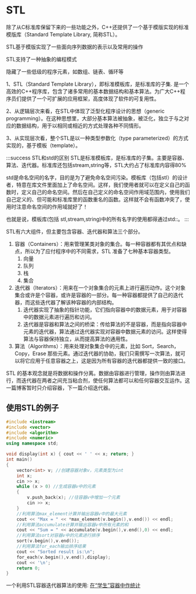 # STL

除了从C标准库保留下来的一些功能之外，C++还提供了一个基于模版实现的标准模版库（Standard Template Library, 简称STL）。

STL基于模版实现了一些面向序列数据的表示以及常用的操作

STL支持了一种抽象的编程模式

隐藏了一些低级的程序元素，如数组、链表、循环等

1、STL（Standard Template Library），即标准模板库，是标准库的子集. 是一个高效的C++程序库，包含了诸多常用的基本数据结构和基本算法。为广大C++程序员们提供了一个可扩展的应用框架，高度体现了软件的可复用性。

2、从逻辑层次来看，在STL中体现了泛型化程序设计的思想（generic programming）。在这种思想里，大部分基本算法被抽象，被泛化，独立于与之对应的数据结构，用于以相同或相近的方式处理各种不同情形。

3、从实现层次看，整个STL是以一种类型参数化（type parameterized）的方式实现的，基于模板（template）。

:::success STL和std的区别
STL是标准模板库，是标准库的子集。主要是容器、算法、迭代器。标准库还包括stream,string等，STL大约占了标准库内容得80%

std是命名空间的名字，目的是为了避免命名空间污染。模板库（包括stl）的设计者，特意在库文件里面加上了命名空间。这样，我们使用者就可以在定义自己的函数时，定义自己的命名空间。然后在自己定义的命名空间作用域范围内，使用我们自己定义的、但可能和标准库里的函数重名的函数。这样就不会有函数冲突了，使用时注意命名空间的作用域就好了！

也就是说，模板库(包括 stl,stream,string)中的所有名字的使用都得通过std::。
:::



STL有六大组件，但主要包含容器、迭代器和算法三个部分。

1. 容器（Containers）：用来管理某类对象的集合。每一种容器都有其优点和缺点，所以为了应付程序中的不同需求，STL 准备了七种基本容器类型。
     1. 向量
     2. 队列
     3. 栈
     4. 集合
2. 迭代器（Iterators）：用来在一个对象集合的元素上进行遍历动作。这个对象集合或许是个容器，或许是容器的一部分。每一种容器都提供了自己的迭代器，而这些迭代器了解该种容器的内部结构。
     1. 迭代器实现了抽象的指针功能，它们指向容器中的数据元素，用于对容器中的数据元素进行遍历和访问。
     2. 迭代器是容器和算法之间的桥梁：传给算法的不是容器，而是指向容器中元素的迭代器，算法通过迭代器实现对容器中数据元素的访问。这样使得算法与容器保持独立，从而提高算法的通用性。
3. 算法（Algorithms）：用来处理对象集合中的元素，比如 Sort，Search，Copy，Erase 那些元素。通过迭代器的协助，我们只需撰写一次算法，就可以将它应用于任意容器之上，这是因为所有容器的迭代器都提供一致的接口。

STL 的基本观念就是将数据和操作分离。数据由容器进行管理，操作则由算法进行，而迭代器在两者之间充当粘合剂，使任何算法都可以和任何容器交互运作。这一篇博客暂时只介绍容器，下一篇介绍迭代器。

## 使用STL的例子
```cpp
#include <iostream>
#include <vector>
#include <algorithm>
#include <numeric>
using namespace std;

void display(int x) { cout << ' ' << x; return; }
int main()
{
    vector<int> v; //创建容器对象v，元素类型为int
    int x;
    cin >> x;
    while (x > 0) //生成容器v中的元素
    {
        v.push_back(x); //往容器v中增加一个元素
        cin >> x;
    }
    //利用算法max_element计算并输出容器v中的最大元素
    cout << "Max = " << *max_element(v.begin(),v.end()) << endl;
    //利用算法accumulate计算并输出容器v中所有元素的和
    cout << "Sum = " << accumulate(v.begin(),v.end(),0) << endl;
    //利用算法sort对容器v中的元素进行排序
    sort(v.begin(),v.end()); 
    //利用算法for_each输出排序结果
    cout << "Sorted result is:\n";
    for_each(v.begin(),v.end(),display);
    cout << '\n';
    return 0;
}
```


一个利用STL容器迭代器算法的使用: [在“学生”容器中作统计](https://cui-jiacai.gitbook.io/c++-stl-tutorial/gai-shu/yi-ge-chuan-lian-qian-wen-de-li-zi)
